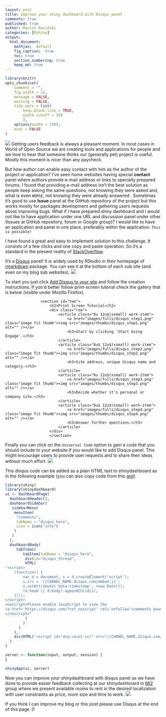 ```yaml
---
layout: post
title: Improve your shiny dashboard with Disqus panel
comments: true
published: true
author: Marcin Kosiński
categories: [Rshiny]
output:
  html_document:
    mathjax:  default
    fig_caption:  true
    toc: true
    section_numbering: true
    keep_md: true
---
```

```r
library(knitr)
opts_chunk$set(
	comment = "",
	fig.width = 12, 
	message = FALSE,
	warning = FALSE,
	tidy.opts = list(
		keep.blank.line = TRUE,
		width.cutoff = 150
		),
	options(width = 150),
	eval = FALSE
)
```
<a href="http://mi2.mini.pw.edu.pl:3838/CzasDojazdu/App/"><img src="/images/fulls/disqus_shiny.png" class="fit image"></a> Getting users feedback is always a pleasant moment. In most cases in World of Open Source we are creating tools and applications for people and we love to hear that someone thinks our (generally pet) project is useful. Mostly this moment is nicer than any paycheck.

But how author can enable easy contact with him as the author of the project or application? I've seen home websites having special **contact** panel where authors provide e-mail address or links to specially prepared forums. I found that providing e-mail address isn't the best solution as people keep asking the same questions, not knowing they were asked and, what is even `WORSE`, not knowing they were already answered
.
Sometimes it's good to use **Issue** panel at the GitHub repository of the project but this works mostly for packages development and gathering users requests about improving bugs. What if I have prepared shiny dashboard and I would not like to have application under one URL and discussion panel under other (Issues at GitHub repository, forum or Google group)? I would like to have an application and panel in one place, preferably within the application. `This is possible!`

I have found a great and easy to implement solution to this challenge. It consists of a few clicks and one copy and paste operation. So it's a standard in the present reality of [StackOverflow](http://stackoverflow.com/). 

It's a [Disqus](https://disqus.com/) panel! It is widely used by RStudio in their homepage of [rmarkdown](http://rmarkdown.rstudio.com/) package. You can see it at the bottom of each sub site (and even on my blog sub websites).
<img src="/images/fulls/disqus_rmarkdown.png" class="fit image">

To start you just click [Add Disqus to your site](https://publishers.disqus.com/engage?utm_source=rmarkdown&utm_medium=Disqus-Footer) and follow the creation instructions. If you'd better follow print-screen tutorial check the gallery that is below (visible under Mozilla Firefox).

<div id ="gallery">
					<section id="two">
						<h2>Print Screen Tutorial</h2>
						<div class="row">
							<article class="6u 12u$(xsmall) work-item">
								<a href="images/fulls/disqus_step1.png" class="image fit thumb"><img src="images/thumbs/disqus_step1.png" alt="" /></a>
								<h3>Start by clicking 'Start Using Engage'.</h3>
							</article>
							<article class="6u$ 12u$(xsmall) work-item">
								<a href="images/fulls/disqus_step2.png" class="image fit thumb"><img src="images/thumbs/disqus_step2.png" alt="" /></a>
								<h3>Site address, unique disqus name and category.</h3>
							</article>
							<article class="6u 12u$(xsmall) work-item">
								<a href="images/fulls/disqus_step3.png" class="image fit thumb"><img src="images/thumbs/disqus_step3.png" alt="" /></a>
								<h3>Decide whether it's personal or company site.</h3>
							</article>
							<article class="6u$ 12u$(xsmall) work-item">
								<a href="images/fulls/disqus_step4.png" class="image fit thumb"><img src="images/thumbs/disqus_step4.png" alt="" /></a>
								<h3>Answer further questions.</h3>
							</article>
  						</div>
						</section>
</div>


Finally you can click on the `Universal Code` option to gain a code that you should include to your website if you would like to add Disqus panel. This might encourage users to provide user requests and to share their ideas without much effort. 
<img src="/images/fulls/disqus_final1.png" class="fit image">

This disqus code can be added as a plain HTML text to shinydashboard as in the following example (you can also copy code from this [gist](https://gist.github.com/MarcinKosinski/d1655939ba3666359ea74fd0cccc3963))

```r
library(shiny)
library(shinydashboard)
ui <- dashboardPage(
  dashboardHeader(),
  dashboardSidebar(
   sidebarMenu(
    menuItem(
     "Comments",
     tabName = "disqus_here",
     icon = icon("info")
    )
   )
  ),
  dashboardBody(
     tabItems(
        tabItem(tabName = "disqus_here",
         div(id="disqus_thread",
         HTML(
"<script>
    (function() {  
        var d = document, s = d.createElement('script');
        s.src = '//CHANEL_NAME.disqus.com/embed.js';
        s.setAttribute('data-timestamp', +new Date());
        (d.head || d.body).appendChild(s);
    })();
</script>
<noscript>Please enable JavaScript to view the
<a href='https://disqus.com/?ref_noscript' rel='nofollow'>comments powered by Disqus.</a>
</noscript>"
         )
        )
      )
    ),
    div(HTML('<script id="dsq-count-scr" src="//CHANEL_NAME.disqus.com/count.js" async></script>'))
  )
) 

server <- function(input, output, session) {
}

shinyApp(ui, server)
```

Now you can improve your shinydashboard with disqus panel as we have done to provide easier feedback collecting at our shinydashboard in [MI2](https://github.com/mi2-warsaw/) group where we present available rooms to rent in the desired localization with user constraints as price, room size and time to work.
<a href="http://mi2.mini.pw.edu.pl:3838/CzasDojazdu/App/"><img src="/images/fulls/disqus_shiny.png" class="fit image"></a>

If you think I can improve my blog or this post please use Disqus at the end of this page :)!
